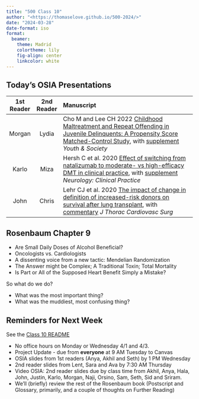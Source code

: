 ```yaml
---
title: "500 Class 10"
author: "<https://thomaselove.github.io/500-2024/>"
date: "2024-03-28"
date-format: iso
format: 
  beamer:
    theme: Madrid
    colortheme: lily
    fig-align: center
    linkcolor: white
---
```


## Today's OSIA Presentations

1st Reader | 2nd Reader |  Manuscript 
:-----------: | :-----------: | :-----------------------------------------------------------------------
Morgan | Lydia  | Cho M and Lee CH 2022 [Childhood Maltreatment and Repeat Offending in Juvenile Delinquents: A Propensity Score Matched-Control Study](https://github.com/THOMASELOVE/500-osia-2024/blob/main/pdf/Cho_2022.pdf), with [supplement](https://github.com/THOMASELOVE/500-osia-2024/blob/main/pdf/Cho_2022_supplement.pdf) *Youth & Society*
Karlo  | Miza  | Hersh C et al. 2020 [Effect of switching from natalizumab to moderate- vs high-efficacy DMT in clinical practice](https://github.com/THOMASELOVE/500-osia-2024/blob/main/pdf/Hersh_2020.pdf), with [supplement](https://github.com/THOMASELOVE/500-osia-2024/blob/main/pdf/Hersh_2020_supplement.pdf) *Neurology: Clinical Practice*
John  | Chris  | Lehr CJ et al. 2020 [The impact of change in definition of increased-risk donors on survival after lung transplant](https://github.com/THOMASELOVE/500-osia-2024/blob/main/pdf/Lehr_2020.pdf), with [commentary](https://github.com/THOMASELOVE/500-osia-2024/blob/main/pdf/Lehr_2020_commentary.pdf) *J Thorac Cardiovasc Surg*

## Rosenbaum Chapter 9

- Are Small Daily Doses of Alcohol Beneficial?
- Oncologists vs. Cardiologists
- A dissenting voice from a new tactic: Mendelian Randomization
- The Answer might be Complex; A Traditional Toxin; Total Mortality
- Is Part or All of the Supposed Heart Benefit Simply a Mistake?

So what do we do?

- What was the most important thing?
- What was the muddiest, most confusing thing?

## Reminders for Next Week

See the [Class 10 README](https://github.com/THOMASELOVE/500-classes-2024/blob/main/class10/README.md)

- No office hours on Monday or Wednesday 4/1 and 4/3.
- Project Update - due from **everyone** at 9 AM Tuesday to Canvas
- OSIA slides from 1st readers (Anya, Akhil and Seth) by 1 PM Wednesday
- 2nd reader slides from Lent, Sara and Ava by 7:30 AM Thursday
- Video OSIA: 2nd reader slides due by class time from Akhil, Anya, Hala, John, Justin, Karlo, Morgan, Naji, Orsino, Sam, Seth, Sid and Sriram.
- We'll (briefly) review the rest of the Rosenbaum book (Postscript and Glossary, primarily, and a couple of thoughts on Further Reading)


